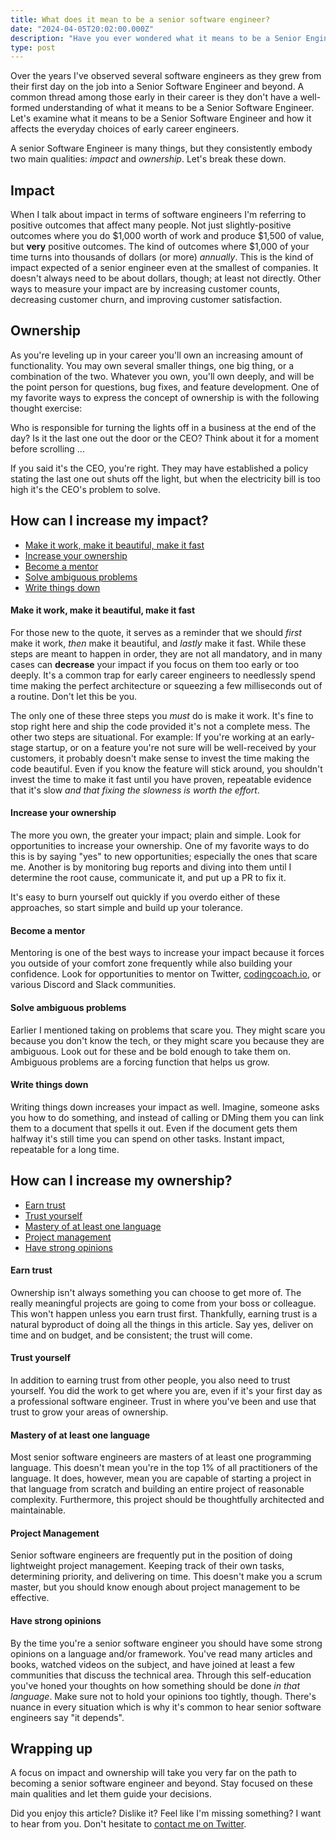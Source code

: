 ```yaml
---
title: What does it mean to be a senior software engineer?
date: "2024-04-05T20:02:00.000Z"
description: "Have you ever wondered what it means to be a Senior Engineer?  Does it mean having the highest quality code, making code the fastest, or writing the most tests?  Let's explore what makes a senior engineer."
type: post
---
```


Over the years I've observed several software engineers as they grew from their first day on the job into a Senior Software Engineer and beyond.  A common thread among those early in their career is they don't have a well-formed understanding of what it means to be a Senior Software Engineer.  Let's examine what it means to be a Senior Software Engineer and how it affects the everyday choices of early career engineers.

A senior Software Engineer is many things, but they consistently embody two main qualities: *impact* and *ownership*. Let's break these down.

## Impact

When I talk about impact in terms of software engineers I'm referring to positive outcomes that affect many people.  Not just slightly-positive outcomes where you do $1,000 worth of work and produce $1,500 of value, but **very** positive outcomes.  The kind of outcomes where $1,000 of your time turns into thousands of dollars (or more) _annually_.  This is the kind of impact expected of a senior engineer even at the smallest of companies.  It doesn't always need to be about dollars, though; at least not directly.  Other ways to measure your impact are by increasing customer counts, decreasing customer churn, and improving customer satisfaction.

## Ownership

As you're leveling up in your career you'll own an increasing amount of functionality.  You may own several smaller things, one big thing, or a combination of the two.  Whatever you own, you'll own deeply, and will be the point person for questions, bug fixes, and feature development.  One of my favorite ways to express the concept of ownership is with the following thought exercise:

Who is responsible for turning the lights off in a business at the end of the day?  Is it the last one out the door or the CEO?  Think about it for a moment before scrolling ...

If you said it's the CEO, you're right.  They may have established a policy stating the last one out shuts off the light, but when the electricity bill is too high it's the CEO's problem to solve.

## How can I increase my impact?

- [Make it work, make it beautiful, make it fast](#make-it-work-make-it-beautiful-make-it-fast)
- [Increase your ownership](#increase-your-ownership)
- [Become a mentor](#become-a-mentor)
- [Solve ambiguous problems](#solve-ambiguous-problems)
- [Write things down](#write-things-down)

#### Make it work, make it beautiful, make it fast

For those new to the quote, it serves as a reminder that we should _first_ make it work, _then_ make it beautiful, and _lastly_ make it fast.  While these steps are meant to happen in order, they are not all mandatory, and in many cases can **decrease** your impact if you focus on them too early or too deeply.  It's a common trap for early career engineers to needlessly spend time making the perfect architecture or squeezing a few milliseconds out of a routine.  Don't let this be you.

The only one of these three steps you _must_ do is make it work.  It's fine to stop right here and ship the code provided it's not a complete mess.  The other two steps are situational.  For example: If you're working at an early-stage startup, or on a feature you're not sure will be well-received by your customers, it probably doesn't make sense to invest the time making the code beautiful.  Even if you know the feature will stick around, you shouldn't invest the time to make it fast until you have proven, repeatable evidence that it's slow _and that fixing the slowness is worth the effort_.

#### Increase your ownership

The more you own, the greater your impact; plain and simple.  Look for opportunities to increase your ownership.  One of my favorite ways to do this is by saying "yes" to new opportunities; especially the ones that scare me.  Another is by monitoring bug reports and diving into them until I determine the root cause, communicate it, and put up a PR to fix it.

It's easy to burn yourself out quickly if you overdo either of these approaches, so start simple and build up your tolerance.  

#### Become a mentor

Mentoring is one of the best ways to increase your impact because it forces you outside of your comfort zone frequently while also building your confidence.  Look for opportunities to mentor on Twitter, [codingcoach.io](https://codingcoach.io), or various Discord and Slack communities.

#### Solve ambiguous problems

Earlier I mentioned taking on problems that scare you.  They might scare you because you don't know the tech, or they might scare you because they are ambiguous.  Look out for these and be bold enough to take them on. Ambiguous problems are a forcing function that helps us grow.

#### Write things down

Writing things down increases your impact as well.  Imagine, someone asks you how to do something, and instead of calling or DMing them you can link them to a document that spells it out.  Even if the document gets them halfway it's still time you can spend on other tasks.  Instant impact, repeatable for a long time.


## How can I increase my ownership?

- [Earn trust](#earn-trust)
- [Trust yourself](#trust-yourself)
- [Mastery of at least one language](#mastery-of-at-least-one-language)
- [Project management](#project-management)
- [Have strong opinions](#have-strong-opinions)

#### Earn trust

Ownership isn't always something you can choose to get more of.  The really meaningful projects are going to come from your boss or colleague.  This won't happen unless you earn trust first.  Thankfully, earning trust is a natural byproduct of doing all the things in this article.  Say yes, deliver on time and on budget, and be consistent; the trust will come.

#### Trust yourself

In addition to earning trust from other people, you also need to trust yourself.  You did the work to get where you are, even if it's your first day as a professional software engineer.  Trust in where you've been and use that trust to grow your areas of ownership.

#### Mastery of at least one language

Most senior software engineers are masters of at least one programming language.  This doesn't mean you're in the top 1% of all practitioners of the language.  It does, however, mean you are capable of starting a project in that language from scratch and building an entire project of reasonable complexity.  Furthermore, this project should be thoughtfully architected and maintainable.

#### Project Management

Senior software engineers are frequently put in the position of doing lightweight project management.  Keeping track of their own tasks, determining priority, and delivering on time.  This doesn't make you a scrum master, but you should know enough about project management to be effective.

#### Have strong opinions

By the time you're a senior software engineer you should have some strong opinions on a language and/or framework.  You've read many articles and books, watched videos on the subject, and have joined at least a few communities that discuss the technical area.  Through this self-education you've honed your thoughts on how something should be done _in that language_.  Make sure not to hold your opinions too tightly, though.  There's nuance in every situation which is why it's common to hear senior software engineers say "it depends".

## Wrapping up

A focus on impact and ownership will take you very far on the path to becoming a senior software engineer and beyond.  Stay focused on these main qualities and let them guide your decisions.

Did you enjoy this article?  Dislike it?  Feel like I'm missing something?  I want to hear from you.  Don't hesitate to [contact me on Twitter](https://twitter.com/brent_m_clark).